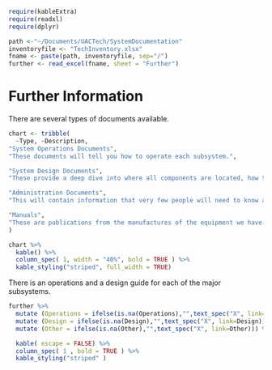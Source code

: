 
```r
require(kableExtra)
require(readxl)
require(dplyr)
```

```r
path <-"~/Documents/UACTech/SystemDocumentation"
inventoryfile <- "TechInventory.xlsx"
fname <- paste(path, inventoryfile, sep="/")
further <- read_excel(fname, sheet = "Further")
```

# Further Information

There are several types of documents available.

```r
chart <- tribble(
  ~Type, ~Description,
"System Operations Documents",
"These documents will tell you how to operate each subsystem.",

"System Design Documents",
"These provide a deep dive into where all components are located, how they are wired, how they are configured, and why. A regular operator does not normally need to know this level of detail - until there is a problem.",

"Administration Documents",  
"This will contain information that very few people will need to know and is mostly related to credentials (accounts, userids, and passwords), and what you need to know to manage those." ,

"Manuals",
"These are publications from the manufactures of the equipment we have."
)

chart %>% 
  kable() %>%
  column_spec( 1, width = "40%", bold = TRUE ) %>%
  kable_styling("striped", full_width = TRUE)
```

There is an operations and a design guide for each of the major subsystems.  

```r
further %>%
  mutate (Operations = ifelse(is.na(Operations),"",text_spec("X", link=Operations))) %>%
  mutate (Design = ifelse(is.na(Design),"",text_spec("X", link=Design))) %>%
  mutate (Other = ifelse(is.na(Other),"",text_spec("X", link=Other))) %>%

  kable( escape = FALSE) %>%
  column_spec( 1 , bold = TRUE ) %>%
  kable_styling("striped" )
```